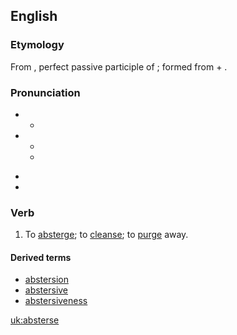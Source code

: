 ==English==

===Etymology===
From {{etyl|la}} {{term|abstersus|lang=la}}, perfect passive participle of {{term|abstergeo|abstergeō|wipe off, wipe away|lang=la}}; formed from {{term|abs-|lang=la}} + {{term|tergeo|tergeō|wipe|lang=la}}.

===Pronunciation===
* {{a|RP}}
** {{IPA|/əbˈstɜːrs/}}
* {{a|US}}
** {{IPA|/ˌæbˈstɝs/}}
** {{SAMPA|/%{b"st3`s/}}

* {{hyphenation|ab|sterse}}
* {{rhymes|ɜːs}}

===Verb===
{{en-verb|absters|ing}}

# {{transitive}} To [[absterge]]; to [[cleanse]]; to [[purge]] away.

====Derived terms====
* [[abstersion]]
* [[abstersive]]
* [[abstersiveness]]

[[uk:absterse]]